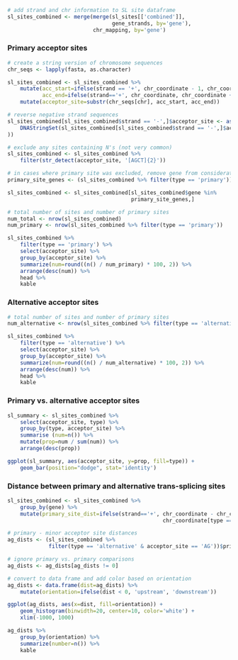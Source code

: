 ```r
# add strand and chr information to SL site dataframe
sl_sites_combined <- merge(merge(sl_sites[['combined']], 
                                 gene_strands, by='gene'),
                           chr_mapping, by='gene')
```

### Primary acceptor sites

```r
# create a string version of chromosome sequences
chr_seqs <- lapply(fasta, as.character)

sl_sites_combined <- sl_sites_combined %>% 
    mutate(acc_start=ifelse(strand == '+', chr_coordinate - 1, chr_coordinate),
           acc_end=ifelse(strand=='+', chr_coordinate, chr_coordinate + 1)) %>%
    mutate(acceptor_site=substr(chr_seqs[chr], acc_start, acc_end))

# reverse negative strand sequences
sl_sites_combined[sl_sites_combined$strand == '-',]$acceptor_site <- as.character(reverseComplement(
    DNAStringSet(sl_sites_combined[sl_sites_combined$strand == '-',]$acceptor_site)
))

# exclude any sites containing N's (not very common)
sl_sites_combined <- sl_sites_combined %>% 
    filter(str_detect(acceptor_site, '[AGCT]{2}'))

# in cases where primary site was excluded, remove gene from consideration
primary_site_genes <- (sl_sites_combined %>% filter(type == 'primary'))$gene

sl_sites_combined <- sl_sites_combined[sl_sites_combined$gene %in%
                                       primary_site_genes,]

# total number of sites and number of primary sites
num_total <- nrow(sl_sites_combined)
num_primary <- nrow(sl_sites_combined %>% filter(type == 'primary'))

sl_sites_combined %>% 
    filter(type == 'primary') %>%
    select(acceptor_site) %>%
    group_by(acceptor_site) %>% 
    summarize(num=round((n() / num_primary) * 100, 2)) %>%
    arrange(desc(num)) %>%
    head %>%
    kable
```

### Alternative acceptor sites

```r
# total number of sites and number of primary sites
num_alternative <- nrow(sl_sites_combined %>% filter(type == 'alternative'))

sl_sites_combined %>% 
    filter(type == 'alternative') %>%
    select(acceptor_site) %>%
    group_by(acceptor_site) %>% 
    summarize(num=round((n() / num_alternative) * 100, 2)) %>%
    arrange(desc(num)) %>%
    head %>%
    kable
```

### Primary vs. alternative acceptor sites

```r
sl_summary <- sl_sites_combined %>% 
    select(acceptor_site, type) %>%
    group_by(type, acceptor_site) %>% 
    summarise (num=n()) %>%
    mutate(prop=num / sum(num)) %>%
    arrange(desc(prop))

ggplot(sl_summary, aes(acceptor_site, y=prop, fill=type)) +
    geom_bar(position="dodge", stat='identity')
```

### Distance between primary and alternative trans-splicing sites

```r
sl_sites_combined <- sl_sites_combined %>% 
    group_by(gene) %>% 
    mutate(primary_site_dist=ifelse(strand=='+', chr_coordinate - chr_coordinate[type == 'primary'],
                                                 chr_coordinate[type == 'primary'] - chr_coordinate))

# primary - minor acceptor site distances
ag_dists <- (sl_sites_combined %>% 
             filter(type == 'alternative' & acceptor_site == 'AG'))$primary_site_dist

# ignore primary vs. primary comparisons
ag_dists <- ag_dists[ag_dists != 0]

# convert to data frame and add color based on orientation
ag_dists <- data.frame(dist=ag_dists) %>%
    mutate(orientation=ifelse(dist < 0, 'upstream', 'downstream'))

ggplot(ag_dists, aes(x=dist, fill=orientation)) + 
    geom_histogram(binwidth=20, center=10, color='white') +
    xlim(-1000, 1000)

ag_dists %>% 
    group_by(orientation) %>%
    summarize(number=n()) %>%
    kable
```
